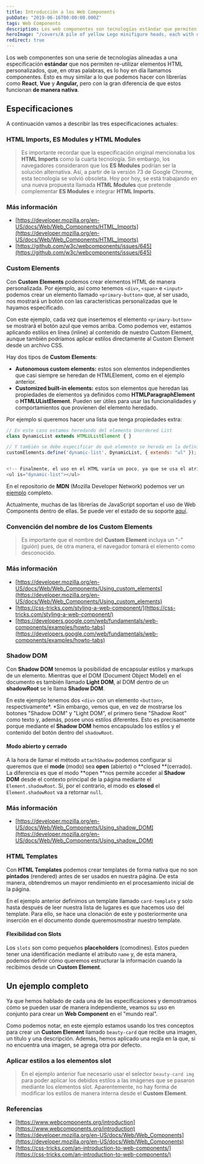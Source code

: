 ```yaml
---
title: Introducción a los Web Components
pubDate: "2019-06-16T00:00:00.000Z"
tags: Web Components
description: Los web componentes son tecnologías estándar que permiten reutilizar elementos HTML personalizados, conocidos como componentes. Similar a librerías como React, Vue y Angular, pero funcionan de manera nativa.
heroImage: "/covers/A pile of yellow Lego minifigure heads, each with different facial expressions.jpg"
redirect: true
---
```



Los web componentes son una serie de tecnologías alineadas a una especificación **estándar** que nos permiten re-utilizar elementos HTML personalizados, que, en otras palabras, es lo hoy en día llamamos componentes. Esto es muy similar a lo que podemos hacer con librerías como **React**, **Vue** y **Angular,** pero con la gran diferencia de que estos funcionan **de manera nativa**.

## Especificaciones

A continuación vamos a describir las tres especificaciones actuales:

### HTML Imports, ES Modules y HTML Modules

> Es importante recordar que la especificación original mencionaba los **HTML Imports** como la cuarta tecnología. Sin embargo, los navegadores consideraron que los **ES Modules** podrían ser la solución alternativa. Así, a partir de la versión 73 de Google Chrome, esta tecnología se volvió obsoleta. Hoy por hoy, se está trabajando en una nueva propuesta llamada **HTML Modules** que pretende complementar **ES Modules** e integrar **HTML Imports**.

### Más información

- [https://developer.mozilla.org/en-US/docs/Web/Web_Components/HTML_Imports](https://developer.mozilla.org/en-US/docs/Web/Web_Components/HTML_Imports)
- [https://github.com/w3c/webcomponents/issues/645](https://github.com/w3c/webcomponents/issues/645)

### Custom Elements

Con **Custom Elements** podemos crear elementos HTML de manera personalizada. Por ejemplo, así como tenemos `<div>`, `<span>` e `<input>` podemos crear un elemento llamado `<primary-button>` que, al ser usado, nos mostrará un botón con las características personalizadas que le hayamos especificado.

<CodePen user="glrodasz" slug="zVrwov" />

Con este ejemplo, cada vez que insertemos el elemento `<primary-button>` se mostrará el botón azul que vemos arriba. Como podemos ver, estamos aplicando estilos en línea (inline) al contenido de nuestro Custom Element, aunque también podríamos aplicar estilos directamente al Custom Element desde un archivo CSS.

Hay dos tipos de **Custom Elements**:

- **Autonomous custom elements:** estos son elementos independientes que casi siempre se heredan de HTMLElement, como en el ejemplo anterior.
- **Customized built-in elements:** estos son elementos que heredan las propiedades de elementos ya definidos como **HTMLParagraphElement** o **HTMLUListElement**. Pueden ser útiles para usar las funcionalidades y comportamientos que provienen del elemento heredado.

Por ejemplo si queremos hacer una lista que tenga propiedades extra:

```javascript
// En este caso estamos heredando del elemento Unordered List
class DynamicList extends HTMLUListElement { }

// Y también se debe especificar de qué elemento se hereda en la definición
customElements.define('dynamic-list', DynamicList, { extends: "ul" });


<!-- Finalmente, el uso en el HTML varía un poco, ya que se usa el atributo is -->
<ul is="dynamic-list"></ul>
```

En el repositorio de **MDN** (Mozilla Developer Network) podemos ver un [ejemplo](https://github.com/mdn/web-components-examples/blob/master/expanding-list-web-component/main.js) completo.

Actualmente, muchas de las librerías de JavaScript soportan el uso de Web Components dentro de ellas. Se puede ver el estado de su soporte [aquí](https://custom-elements-everywhere.com/).

### Convención del nombre de los Custom Elements

> Es importante que el nombre del **Custom Element** incluya un "-" (guión) pues, de otra manera, el navegador tomará el elemento como desconocido.

### Más información

- [https://developer.mozilla.org/en-US/docs/Web/Web_Components/Using_custom_elements](https://developer.mozilla.org/en-US/docs/Web/Web_Components/Using_custom_elements)
- [https://css-tricks.com/styling-a-web-component/](https://css-tricks.com/styling-a-web-component/)
- [https://developers.google.com/web/fundamentals/web-components/examples/howto-tabs](https://developers.google.com/web/fundamentals/web-components/examples/howto-tabs)

### Shadow DOM

Con **Shadow DOM** tenemos la posibilidad de encapsular estilos y markups de un elemento. Mientras que el DOM (Document Object Model) en el documento es también llamado **Light DOM**, al DOM dentro de un **shadowRoot** se le llama **Shadow DOM**.

<CodePen user="glrodasz" slug="WqrEWy" />

En este ejemplo tenemos dos `<div>` con un elemento `<button>`, respectivamente*. *Sin embargo, vemos que, en vez de mostrarse los botones "Shadow DOM" y "Light DOM", el primero tiene "Shadow Root" como texto y, además, posee unos estilos diferentes. Esto es precisamente porque mediante el **Shadow DOM** hemos encapsulado los estilos y el contenido del botón dentro del `shadowRoot`.

#### Modo abierto y cerrado

A la hora de llamar el método `attachShadow` podemos configurar si queremos que el **mode** (modo) sea **open** (abierto) o **closed **(cerrado). La diferencia es que el modo **open **nos permite acceder al **Shadow DOM** desde el contexto principal de la página mediante el `Element.shadowRoot`. Si, por el contrario, el modo es **closed** el `Element.shadowRoot` va a retornar `null`.

### Más información

- [https://developer.mozilla.org/en-US/docs/Web/Web_Components/Using_shadow_DOM](https://developer.mozilla.org/en-US/docs/Web/Web_Components/Using_shadow_DOM)

### HTML Templates

Con **HTML Templates** podemos crear templates de forma nativa que no son **pintados** (rendered) antes de ser usados en nuestra página. De esta manera, obtendremos un mayor rendimiento en el procesamiento inicial de la página.

<CodePen user="glrodasz" slug="ydewNe" />

En el ejemplo anterior definimos un template llamado `card-template` y solo hasta después de leer nuestra lista de lugares es que hacemos uso del template. Para ello, se hace una clonación de este y posteriormente una inserción en el documento donde queremosmostrar nuestro template.

#### Flexibilidad con Slots

Los `slots` son como pequeños **placeholders** (comodines). Estos pueden tener una identificación mediante el atributo `name` y, de esta manera, podemos definir cómo queremos estructurar la información cuando la recibimos desde un **Custom Element**.

## Un ejemplo completo

Ya que hemos hablado de cada una de las especificaciones y demostramos cómo se pueden usar de manera independiente, veamos su uso en conjunto para crear un **Web Component** en el "mundo real".

<CodePen user="glrodasz" slug="agdram" />

Como podemos notar, en este ejemplo estamos usando los tres conceptos para crear un **Custom Element** llamado `beauty-card` que recibe una imagen, un título y una descripción. Además, hemos aplicado una regla en la que, si no encuentra una imagen, se agrega otra por defecto.

### Aplicar estilos a los elementos slot

> En el ejemplo anterior fue necesario usar el selector `beauty-card img` para poder aplicar los debidos estilos a las imágenes que se pasaron mediante los elementos slot. Aparentemente, no hay forma de modificar los estilos de manera interna desde el **Custom Element**.

### Referencias

- [https://www.webcomponents.org/introduction](https://www.webcomponents.org/introduction)
- [https://developer.mozilla.org/en-US/docs/Web/Web_Components](https://developer.mozilla.org/en-US/docs/Web/Web_Components)
- [https://css-tricks.com/an-introduction-to-web-components/](https://css-tricks.com/an-introduction-to-web-components/)
